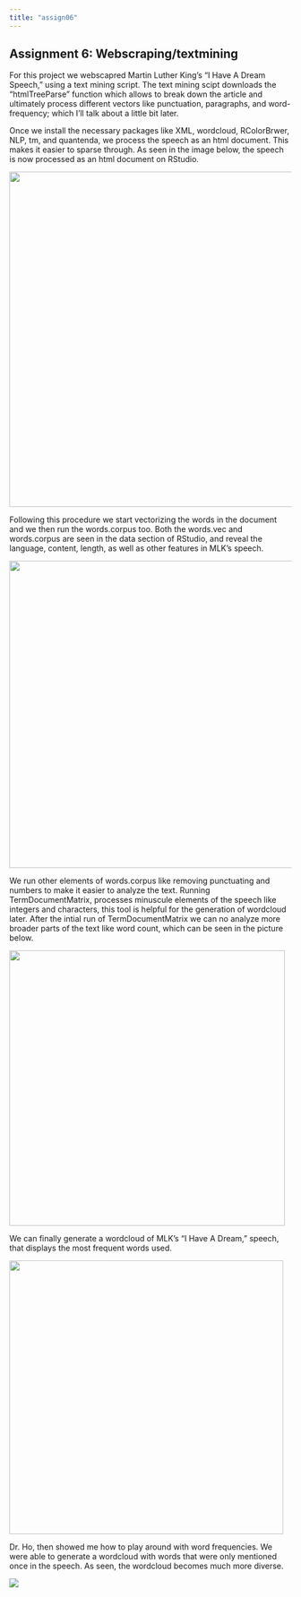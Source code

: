 ---
title: "assign06"
---

## Assignment 6: Webscraping/textmining

For this project we webscapred Martin Luther King's "I Have A Dream Speech," using a text mining script. The text mining scipt downloads the "htmlTreeParse" function which allows to break down the article and ultimately process different vectors like punctuation, paragraphs, and word-frequency; which I'll talk about a little bit later.

Once we install the necessary packages like XML, wordcloud, RColorBrwer, NLP, tm, and quantenda, we process the speech as an html document. This makes it easier to sparse through. As seen in the image below, the speech is now processed as an html document on RStudio.

![](images/paragraph.png){fig-align="center" width="599"}

Following this procedure we start vectorizing the words in the document and we then run the words.corpus too. Both the words.vec and words.corpus are seen in the data section of RStudio, and reveal the language, content, length, as well as other features in MLK's speech.

![](images/Screenshot%20(136).png){fig-align="center" width="549"}

We run other elements of words.corpus like removing punctuating and numbers to make it easier to analyze the text. Running TermDocumentMatrix, processes minuscule elements of the speech like integers and characters, this tool is helpful for the generation of wordcloud later. After the intial run of TermDocumentMatrix we can no analyze more broader parts of the text like word count, which can be seen in the picture below.

![](images/wordcount1.png){fig-align="center" width="492"}

We can finally generate a wordcloud of MLK's "I Have A Dream," speech, that displays the most frequent words used.

![](images/0364c463-2a56-458e-80d6-7fe21265513a.png){fig-align="center" width="489"}

Dr. Ho, then showed me how to play around with word frequencies. We were able to generate a wordcloud with words that were only mentioned once in the speech. As seen, the wordcloud becomes much more diverse.

![](images/3c46bf3b-a45c-4e64-9dfd-4dffd209d727.png){fig-align="center"}
